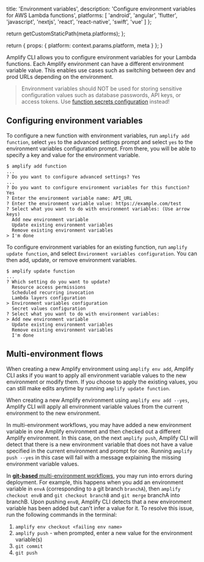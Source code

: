                   
  title: 'Environment variables',
  description: 'Configure environment variables for AWS Lambda functions',
  platforms: [
                'android',
                'angular',
                'flutter',
                'javascript',
                'nextjs',
                'react',
                'react-native',
                'swift',
                'vue'
              ]
};

  return getCustomStaticPath(meta.platforms);
};

  return {
    props: {
      platform: context.params.platform,
      meta
    }
  };
}
          

Amplify CLI allows you to configure environment variables for your Lambda functions. Each Amplify environment can have a different environment variable value. This enables use cases such as switching between dev and prod URLs depending on the environment.

> Environment variables should NOT be used for storing sensitive configuration values such as database passwords, API keys, or access tokens. Use [function secrets configuration](/cli/function/secrets) instead!

## Configuring environment variables
To configure a new function with environment variables, run `amplify add function`, select `yes` to the advanced settings prompt and select `yes` to the environment variables configuration prompt. From there, you will be able to specify a key and value for the environment variable.

```console
$ amplify add function
...
? Do you want to configure advanced settings? Yes
...
? Do you want to configure environment variables for this function? Yes
? Enter the environment variable name: API_URL
? Enter the environment variable value: https://example.com/test
? Select what you want to do with environment variables: (Use arrow keys)
  Add new environment variable
  Update existing environment variables
  Remove existing environment variables
> I'm done
```

To configure environment variables for an existing function, run `amplify update function`, and select `Environment variables configuration`. You can then add, update, or remove environment variables.

```console
$ amplify update function
...
? Which setting do you want to update?
  Resource access permissions
  Scheduled recurring invocation
  Lambda layers configuration
> Environment variables configuration
  Secret values configuration
? Select what you want to do with environment variables:
> Add new environment variable
  Update existing environment variables
  Remove existing environment variables
  I'm done
```

## Multi-environment flows
When creating a new Amplify environment using `amplify env add`, Amplify CLI asks if you want to apply all environment variable values to the new environment or modify them. If you choose to apply the existing values, you can still make edits anytime by running `amplify update function`.

When creating a new Amplify environment using `amplify env add --yes`, Amplify CLI will apply all environment variable values from the current environment to the new environment.

In multi-environment workflows, you may have added a new environment variable in one Amplify environment and then checked out a different Amplify environment. In this case, on the next `amplify push`, Amplify CLI will detect that there is a new environment variable that does not have a value specified in the current environment and prompt for one.
Running `amplify push --yes` in this case will fail with a message explaining the missing environment variable values.

In [**git-based** multi-environment workflows](/cli/teams/overview), you may run into errors during deployment. For example, this happens when you add an environment variable in `envA` (corresponding to a git branch `branchA`), then `amplify checkout envB` and `git checkout branchB` and `git merge` branchA into branchB. Upon pushing `envB`, Amplify CLI detects that a new environment variable has been added but can't infer a value for it. To resolve this issue, run the following commands in the terminal:

1. `amplify env checkout <failing env name>`
2. `amplify push` - when prompted, enter a new value for the environment variable(s)
3. `git commit`
4. `git push`
